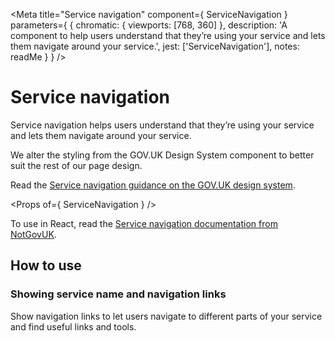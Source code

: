 
<Meta
  title="Service navigation"
  component={ ServiceNavigation }
  parameters={ {
    chromatic: { viewports: [768, 360] },
    description: 'A component to help users understand that they’re using your service and lets them navigate around your service.',
    jest: ['ServiceNavigation'],
    notes: readMe
  } }
/>

# Service navigation

Service navigation helps users understand that they’re using your service and lets them navigate around your service.

We alter the styling from the GOV.UK Design System component to better suit the rest of our page design.

Read the [Service navigation guidance on the GOV.UK design system](https://design-system.service.gov.uk/components/service-navigation/).

<Preview withToolbar>
  <Story name="ServiceNavigation">
    <ServiceNavigation items={[
      {
        href: "/accessibility",
        text: "Navigation item 1"
      },
      {
        href: "#active",
        text: "Navigation item 2",
      },
      {
        href: "/community",
        text: "Navigation item 3"
      }
    ]} />
  </Story>
</Preview>

<Props of={ ServiceNavigation } />

To use in React, read the [Service navigation documentation from NotGovUK](https://not-gov.uk/components?name=Service%20navigation).

## How to use
### Showing service name and navigation links

Show navigation links to let users navigate to different parts of your service and find useful links and tools.

<Preview>
  <Story name="Full">
    <ServiceNavigation
      serviceName="Service name"
      serviceHref="#"
      items={[
        {
          href: "/accessibility",
          text: "Navigation item 1"
        },
        {
          href: "#active",
          text: "Navigation item 2",
        },
        {
          href: "/community",
          text: "Navigation item 3"
        }
      ]}
    />
  </Story>
</Preview>
